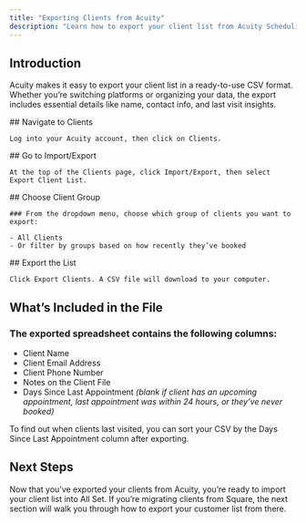 ```yaml
---
title: "Exporting Clients from Acuity"
description: "Learn how to export your client list from Acuity Scheduling, including contact details, notes, and booking history, for use in other platforms."
---
```


## Introduction

Acuity makes it easy to export your client list in a ready-to-use CSV format. Whether you’re switching platforms or organizing your data, the export includes essential details like name, contact info, and last visit insights.

<Steps>
  <Step title="Step 1">
    ## Navigate to Clients

    Log into your Acuity account, then click on Clients.
  </Step>
  <Step title="Step 2">
    ## Go to Import/Export

    At the top of the Clients page, click Import/Export, then select Export Client List.
  </Step>
  <Step title="Step 3">
    ## Choose Client Group

    ### From the dropdown menu, choose which group of clients you want to export:

    - All Clients
    - Or filter by groups based on how recently they’ve booked
  </Step>
  <Step title="Step 4">
    ## Export the List

    Click Export Clients. A CSV file will download to your computer.
  </Step>
</Steps>

## What’s Included in the File

### The exported spreadsheet contains the following columns:

- Client Name
- Client Email Address
- Client Phone Number
- Notes on the Client File
- Days Since Last Appointment _(blank if client has an upcoming appointment, last appointment was within 24 hours, or they’ve never booked)_

<Tip>
  To find out when clients last visited, you can sort your CSV by the Days Since Last Appointment column after exporting.
</Tip>

## Next Steps

Now that you’ve exported your clients from Acuity, you’re ready to import your client list into All Set. If you’re migrating clients from Square, the next section will walk you through how to export your customer list from there.